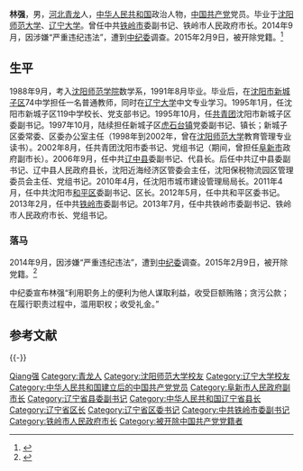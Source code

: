 {{Otheruses|other=名为林强的其他人物|林强}}

'''林强'''{{BD|1969年|5月|||catIdx=L}}，男，[[河北省|河北]][[青龙县|青龙]]人，[[中华人民共和国|中华人民共和国]]政治人物，[[中国共产党|中国共产党]]党员。毕业于[[沈阳师范大学|沈阳师范大学]]、[[辽宁大学|辽宁大学]]。曾任中共[[铁岭市|铁岭市]]委副书记、铁岭市人民政府市长。2014年9月，因涉嫌“严重违纪违法”，遭到[[中国共产党中央纪律检查委员会|中纪委]]调查。2015年2月9日，被开除党籍。<ref name="bee">{{cite news |author= |url=http://business.sohu.com/20150210/n408929591.shtml |title=收受巨额贿赂 铁岭原市长林强被双开(图) |newspaper=搜狐 |accessdate=2015-03-22 |date=2015-02-10 |archive-date=2019-08-11 |archive-url=https://web.archive.org/web/20190811033720/http://business.sohu.com/20150210/n408929591.shtml |dead-url=no }}</ref>

== 生平 ==
1988年9月，考入[[沈阳师范学院|沈阳师范学院]]数学系，1991年8月毕业。毕业后，在[[沈阳市|沈阳市]][[新城子区|新城子区]]74中学担任一名普通教师，同时在[[辽宁大学|辽宁大学]]中文专业学习。1995年1月，任沈阳市新城子区119中学校长、党支部书记。1995年10月，任[[中国共产主义青年团|共青团]]沈阳市新城子区委副书记。1997年10月，陆续担任新城子区[[虎石台镇|虎石台镇]]党委副书记、镇长；新城子区委常委、区委办公室主任（1998年到2002年，曾在[[沈阳师范大学|沈阳师范大学]]教育管理专业读书）。2002年8月，任共青团沈阳市委书记、党组书记（期间，曾担任[[阜新市|阜新市]]政府副市长）。2006年9月，任中共[[辽中县|辽中县]]委副书记、代县长。后任中共辽中县委副书记、辽中县人民政府县长，沈阳近海经济区管委会主任，沈阳保税物流园区管理委员会主任、党组书记。2010年4月，任沈阳市城市建设管理局局长。2011年4月，任中共沈阳市[[和平区_(沈阳市)|和平区]]委副书记、区长。2012年5月，任中共和平区委书记。2013年2月，任中共[[铁岭市|铁岭市]]委副书记。2013年7月，任中共铁岭市委副书记、铁岭市人民政府市长、党组书记。

=== 落马 ===
2014年9月，因涉嫌“严重违纪违法”，遭到[[中国共产党中央纪律检查委员会|中纪委]]调查。2015年2月9日，被开除党籍。<ref name="duck">{{cite news |author= |url=http://news.163.com/15/0209/18/AI1HREJG00014JB5.html?baike |title=辽宁省铁岭市原市长林强等5人被开除党籍|newspaper=网易 |date=2015-02-09|access-date=2015-03-22 |archive-url=https://web.archive.org/web/20150402153506/http://news.163.com/15/0209/18/AI1HREJG00014JB5.html?baike |archive-date=2015-04-02 |dead-url=yes }}</ref>

中纪委宣布林强“利用职务上的便利为他人谋取利益，收受巨额贿赂；贪污公款；在履行职责过程中，滥用职权；收受礼金。”

== 参考文献 ==
{{reflist}}

{{-}}
{{start box}}
{{s-gov|prc}}
{{s-before|[[吴野松|吴野松]]}}
{{s-title|[[铁岭市人民政府|铁岭市人民政府]]市长|2013年7月－2014年9月}}
{{s-after|[[孙轶_(1958年)|孙轶]]}}
{{end box}}

{{中共十八大到十九大期间的反腐败工作}}

{{Authority control}}
{{DEFAULTSORT:Lin林强}}
[[Category:林姓|Qiang强]]
[[Category:青龙人|Category:青龙人]]
[[Category:沈阳师范大学校友|Category:沈阳师范大学校友]]
[[Category:辽宁大学校友|Category:辽宁大学校友]]
[[Category:中华人民共和国建立后的中国共产党党员|Category:中华人民共和国建立后的中国共产党党员]]
[[Category:阜新市人民政府副市长|Category:阜新市人民政府副市长]]
[[Category:辽宁省县委副书记|Category:辽宁省县委副书记]]
[[Category:中华人民共和国辽宁省县长|Category:中华人民共和国辽宁省县长]]
[[Category:辽宁省区长|Category:辽宁省区长]]
[[Category:辽宁省区委书记|Category:辽宁省区委书记]]
[[Category:中共铁岭市委副书记|Category:中共铁岭市委副书记]]
[[Category:铁岭市人民政府市长|Category:铁岭市人民政府市长]]
[[Category:被开除中国共产党党籍者|Category:被开除中国共产党党籍者]]